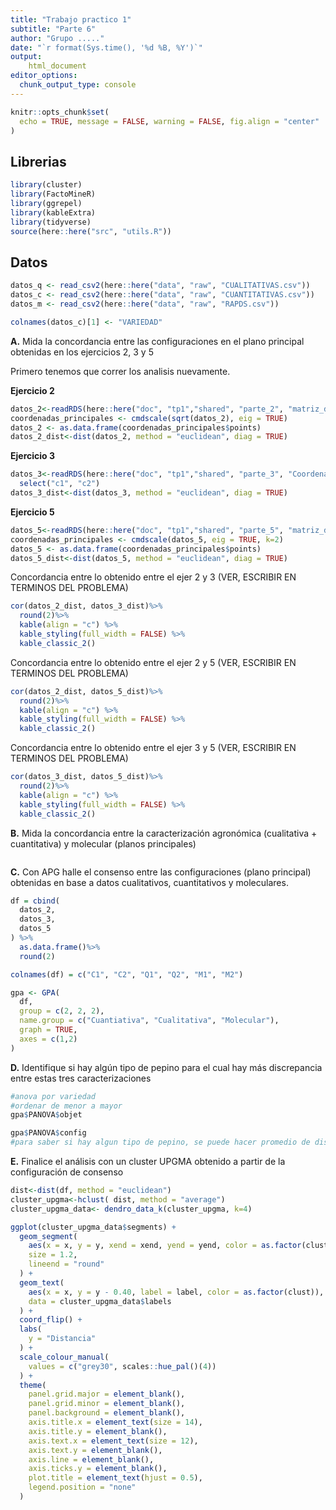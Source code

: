 ```yaml
---
title: "Trabajo practico 1"
subtitle: "Parte 6"
author: "Grupo ....."
date: "`r format(Sys.time(), '%d %B, %Y')`"
output: 
    html_document
editor_options: 
  chunk_output_type: console
---
```


```r
knitr::opts_chunk$set(
  echo = TRUE, message = FALSE, warning = FALSE, fig.align = "center"
)
```

## Librerias

```r
library(cluster)
library(FactoMineR)
library(ggrepel)
library(kableExtra)
library(tidyverse)
source(here::here("src", "utils.R"))
```

## Datos

```r
datos_q <- read_csv2(here::here("data", "raw", "CUALITATIVAS.csv"))
datos_c <- read_csv2(here::here("data", "raw", "CUANTITATIVAS.csv"))
datos_m <- read_csv2(here::here("data", "raw", "RAPDS.csv"))
```


```r
colnames(datos_c)[1] <- "VARIEDAD"
```

**A.** Mida la concordancia entre las configuraciones en el plano principal 
obtenidas en los ejercicios 2, 3 y 5

Primero tenemos que correr los analisis nuevamente.

**Ejercicio 2**

```r

datos_2<-readRDS(here::here("doc", "tp1","shared", "parte_2", "matriz_distancia.rds"))
coordenadas_principales <- cmdscale(sqrt(datos_2), eig = TRUE)
datos_2 <- as.data.frame(coordenadas_principales$points)
datos_2_dist<-dist(datos_2, method = "euclidean", diag = TRUE)

```

**Ejercicio 3**

```r
datos_3<-readRDS(here::here("doc", "tp1","shared", "parte_3", "Coordenadas_1y2_pp_Clusters.rds"))%>%
  select("c1", "c2")
datos_3_dist<-dist(datos_3, method = "euclidean", diag = TRUE)
```

**Ejercicio 5**

```r

datos_5<-readRDS(here::here("doc", "tp1","shared", "parte_5", "matriz_distancia.rds"))
coordenadas_principales <- cmdscale(datos_5, eig = TRUE, k=2)
datos_5 <- as.data.frame(coordenadas_principales$points)
datos_5_dist<-dist(datos_5, method = "euclidean", diag = TRUE)

```


Concordancia entre lo obtenido entre el ejer 2 y 3 (VER, ESCRIBIR EN TERMINOS DEL PROBLEMA)
```r
cor(datos_2_dist, datos_3_dist)%>%
  round(2)%>%
  kable(align = "c") %>%
  kable_styling(full_width = FALSE) %>%
  kable_classic_2() 

```

Concordancia entre lo obtenido entre el ejer 2 y 5 (VER, ESCRIBIR EN TERMINOS DEL PROBLEMA)
```r
cor(datos_2_dist, datos_5_dist)%>%
  round(2)%>%
  kable(align = "c") %>%
  kable_styling(full_width = FALSE) %>%
  kable_classic_2() 

```

Concordancia entre lo obtenido entre el ejer 3 y 5 (VER, ESCRIBIR EN TERMINOS DEL PROBLEMA)
```r
cor(datos_3_dist, datos_5_dist)%>%
  round(2)%>%
  kable(align = "c") %>%
  kable_styling(full_width = FALSE) %>%
  kable_classic_2() 

```

**B.** Mida la concordancia entre la caracterización agronómica 
(cualitativa + cuantitativa) y molecular (planos principales)

```r

```

**C.** Con APG halle el consenso entre las configuraciones (plano principal) 
obtenidas en base a datos cualitativos, cuantitativos y moleculares.


```r
df = cbind(
  datos_2,
  datos_3,
  datos_5
) %>%
  as.data.frame()%>%
  round(2)

colnames(df) = c("C1", "C2", "Q1", "Q2", "M1", "M2")

gpa <- GPA(
  df, 
  group = c(2, 2, 2), 
  name.group = c("Cuantiativa", "Cualitativa", "Molecular"),
  graph = TRUE, 
  axes = c(1,2)
)
```

**D.** Identifique si hay algún tipo de pepino para el cual hay más discrepancia
entre estas tres caracterizaciones


```r
#anova por variedad
#ordenar de menor a mayor
gpa$PANOVA$objet

gpa$PANOVA$config
#para saber si hay algun tipo de pepino, se puede hacer promedio de distancia por pepino

```


**E.** Finalice el análisis con un cluster UPGMA obtenido a partir de la 
configuración de consenso

```r

dist<-dist(df, method = "euclidean")
cluster_upgma<-hclust( dist, method = "average")
cluster_upgma_data<- dendro_data_k(cluster_upgma, k=4)

ggplot(cluster_upgma_data$segments) + 
  geom_segment(
    aes(x = x, y = y, xend = xend, yend = yend, color = as.factor(clust)),
    size = 1.2,
    lineend = "round"
  ) + 
  geom_text(
    aes(x = x, y = y - 0.40, label = label, color = as.factor(clust)), 
    data = cluster_upgma_data$labels
  ) + 
  coord_flip() + 
  labs(
    y = "Distancia"
  ) + 
  scale_colour_manual(
    values = c("grey30", scales::hue_pal()(4))
  ) + 
  theme(
    panel.grid.major = element_blank(), 
    panel.grid.minor = element_blank(), 
    panel.background = element_blank(),
    axis.title.x = element_text(size = 14), 
    axis.title.y = element_blank(), 
    axis.text.x = element_text(size = 12),
    axis.text.y = element_blank(), 
    axis.line = element_blank(), 
    axis.ticks.y = element_blank(),
    plot.title = element_text(hjust = 0.5),
    legend.position = "none"
  )


```

